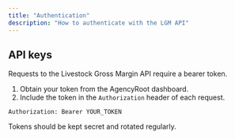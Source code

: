 ```yaml
---
title: "Authentication"
description: "How to authenticate with the LGM API"
---
```


## API keys

Requests to the Livestock Gross Margin API require a bearer token.

1. Obtain your token from the AgencyRoot dashboard.
2. Include the token in the `Authorization` header of each request.

```http
Authorization: Bearer YOUR_TOKEN
```

Tokens should be kept secret and rotated regularly.
